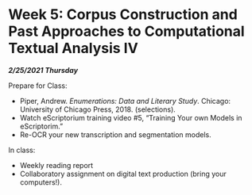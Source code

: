 # Week 5: Corpus Construction and Past Approaches to Computational Textual Analysis IV

***2/25/2021 Thursday***

Prepare for Class:

* Piper, Andrew. *Enumerations: Data and Literary Study*. Chicago: University of Chicago Press, 2018. (selections).
* Watch eScriptorium training video #5, “Training Your own Models in eScriptorim.”
* Re-OCR your new transcription and segmentation models.

In class:

* Weekly reading report
* Collaboratory assignment on digital text production (bring your computers!).


